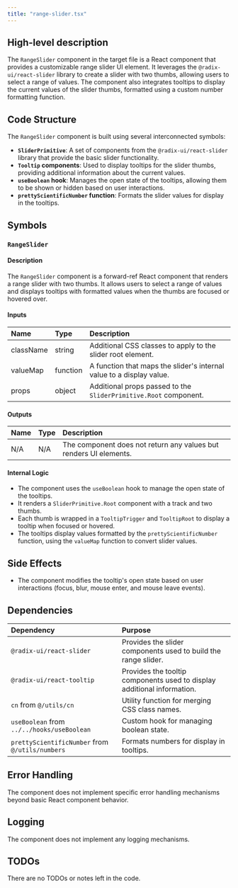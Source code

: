 ```yaml
---
title: "range-slider.tsx"
---
```


## High-level description

The `RangeSlider` component in the target file is a React component that provides a customizable range slider UI element. It leverages the `@radix-ui/react-slider` library to create a slider with two thumbs, allowing users to select a range of values. The component also integrates tooltips to display the current values of the slider thumbs, formatted using a custom number formatting function.

## Code Structure

The `RangeSlider` component is built using several interconnected symbols:

- **`SliderPrimitive`**: A set of components from the `@radix-ui/react-slider` library that provide the basic slider functionality.
- **`Tooltip` components**: Used to display tooltips for the slider thumbs, providing additional information about the current values.
- **`useBoolean` hook**: Manages the open state of the tooltips, allowing them to be shown or hidden based on user interactions.
- **`prettyScientificNumber` function**: Formats the slider values for display in the tooltips.

## Symbols

### `RangeSlider`
#### Description
The `RangeSlider` component is a forward-ref React component that renders a range slider with two thumbs. It allows users to select a range of values and displays tooltips with formatted values when the thumbs are focused or hovered over.

#### Inputs
| Name     | Type   | Description                                                                 |
|:---------|:-------|:----------------------------------------------------------------------------|
| className| string | Additional CSS classes to apply to the slider root element.                 |
| valueMap | function | A function that maps the slider's internal value to a display value.      |
| props    | object | Additional props passed to the `SliderPrimitive.Root` component.            |

#### Outputs
| Name | Type | Description |
|:-----|:-----|:------------|
| N/A  | N/A  | The component does not return any values but renders UI elements. |

#### Internal Logic
- The component uses the `useBoolean` hook to manage the open state of the tooltips.
- It renders a `SliderPrimitive.Root` component with a track and two thumbs.
- Each thumb is wrapped in a `TooltipTrigger` and `TooltipRoot` to display a tooltip when focused or hovered.
- The tooltips display values formatted by the `prettyScientificNumber` function, using the `valueMap` function to convert slider values.

## Side Effects
- The component modifies the tooltip's open state based on user interactions (focus, blur, mouse enter, and mouse leave events).

## Dependencies
| Dependency                  | Purpose                                                                 |
|:----------------------------|:------------------------------------------------------------------------|
| `@radix-ui/react-slider`    | Provides the slider components used to build the range slider.          |
| `@radix-ui/react-tooltip`   | Provides the tooltip components used to display additional information. |
| `cn` from `@/utils/cn`      | Utility function for merging CSS class names.                           |
| `useBoolean` from `../../hooks/useBoolean` | Custom hook for managing boolean state.                  |
| `prettyScientificNumber` from `@/utils/numbers` | Formats numbers for display in tooltips.            |

## Error Handling
The component does not implement specific error handling mechanisms beyond basic React component behavior.

## Logging
The component does not implement any logging mechanisms.

## TODOs
There are no TODOs or notes left in the code.
